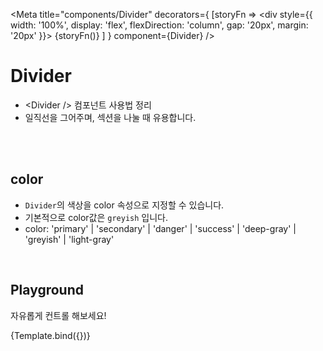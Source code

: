 
<Meta
	title="components/Divider"
	decorators={
		[storyFn => 
			<div style={{
				width: '100%',
				display: 'flex',
				flexDirection: 'column',
				gap: '20px',
				margin: '20px'
			}}>
				{storyFn()}
			</div>
		]
	} 
	component={Divider} />


# Divider

- &lt;Divider /&gt; 컴포넌트 사용법 정리
- 일직선을 그어주며, 섹션을 나눌 때 유용합니다.

<br />
<br />

## color

- `Divider`의 색상을 color 속성으로 지정할 수 있습니다. 
- 기본적으로 color값은 `greyish` 입니다.
- color: 'primary' | 'secondary' | 'danger' | 'success' | 'deep-gray' | 'greyish' | 'light-gray'

<Canvas>
	<Story name="Basic">
		<Divider color='primary' />
		<Divider color='secondary' />
		<Divider color='danger' />
		<Divider color='success' />
		<Divider color='deep-gray' />
		<Divider color='greyish' />
		<Divider color='light-gray' />
	</Story>
</Canvas>

<br />

## Playground

자유롭게 컨트롤 해보세요!

<Canvas>
	<Story
		name="Playground"
		argTypes={{
			onClick: {
				table: {
					disable: true
				}
			},
			className: {
				table: {
					disable: true
				}
			},
			type: {
				table: {
					disable: true
				}
			},
			children: {
				description: 'name',
				control: 'text'
			}
		}}
	>
		{Template.bind({})}
	</Story>
</Canvas>

<ArgsTable story="Playground" />
